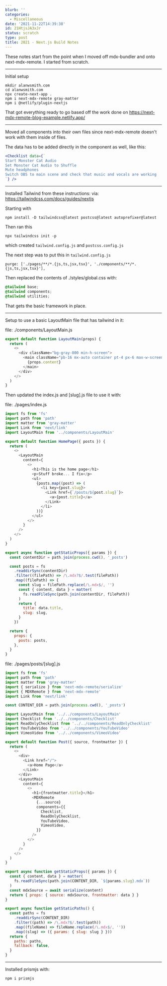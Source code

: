 ```yaml
---
blurb: ''
categories:
  - Miscellaneous
date: '2021-11-22T14:39:38'
id: 21HtjsJA3xJr
status: scratch
type: post
title: 2021 - Next.js Build Notes
---
```


These notes start from the point when I moved off mdx-bundler and onto next-mdx-remote. I started from scratch.

---

Initial setup

```
mkdir alanwsmith.com
cd alanwsmith.com
npx create-next-app .
npm i next-mdx-remote gray-matter
npm i @netlify/plugin-nextjs
```

That got everything ready to go based off the work done on https://next-mdx-remote-blog-example.netlify.app/

---

Moved all components into their own files since next-mdx-remote doesn't work with them inside of files. 

The data has to be added directly in the component as well, like this:

```jsx
<Checklist data={`
Start Monster Cat Audio
Set Monster Cat Audio to Shuffle
Mute headphones
Switch OBS to main scene and check that music and vocals are working
`} />
```

---

Installed Tailwind from these instructions: via: https://tailwindcss.com/docs/guides/nextjs

Starting with

```
npm install -D tailwindcss@latest postcss@latest autoprefixer@latest
```

Then ran this 
 
```
npx tailwindcss init -p
```

which created `tailwind.config.js` and `postcss.config.js`

The next step was to put this in `tailwind.config.js`

```
purge: ['./pages/**/*.{js,ts,jsx,tsx}', './components/**/*.{js,ts,jsx,tsx}'],
```

Then replaced the contents of ./styles/global.css with:

```css
@tailwind base;
@tailwind components;
@tailwind utilities;
```

That gets the basic framework in place. 

---

Setup to use a basic LayoutMain file that has tailwind in it:

file: ./components/LayoutMain.js

```javascript
export default function LayoutMain(props) {
  return (
    <>
      <div className="bg-gray-800 min-h-screen">
        <main className="pb-16 mx-auto container pt-4 px-6 max-w-screen-md">
          {props.content}
        </main>
      </div>
    </>
  )
}
```

Then updated the index.js and [slug].js file to use it with:

file: ./pages/index.js

```javascript
import fs from 'fs'
import path from 'path'
import matter from 'gray-matter'
import Link from 'next/link'
import LayoutMain from '../components/LayoutMain'

export default function HomePage({ posts }) {
  return (
    <>
      <LayoutMain
        content={
          <>
            <h1>This is the home page</h1>
            <p>Stuff broke... I fix</p>
            <ul>
              {posts.map((post) => (
                <li key={post.slug}>
                  <Link href={`/posts/${post.slug}`}>
                    <a>{post.title}</a>
                  </Link>
                </li>
              ))}
            </ul>
          </>
        }
      />
    </>
  )
}

export async function getStaticProps({ params }) {
  const contentDir = path.join(process.cwd(), '_posts')

  const posts = fs
    .readdirSync(contentDir)
    .filter((filePath) => /\.mdx?$/.test(filePath))
    .map((filePath) => {
      const slug = filePath.replace(/\.mdx$/, '')
      const { content, data } = matter(
        fs.readFileSync(path.join(contentDir, filePath))
      )
      return {
        title: data.title,
        slug: slug,
      }
    })

  return {
    props: {
      posts: posts,
    },
  }
}
```

file: ./pages/posts/[slug].js

```javascript
import fs from 'fs'
import path from 'path'
import matter from 'gray-matter'
import { serialize } from 'next-mdx-remote/serialize'
import { MDXRemote } from 'next-mdx-remote'
import Link from 'next/link'

const CONTENT_DIR = path.join(process.cwd(), '_posts')

import LayoutMain from '../../components/LayoutMain'
import Checklist from '../../components/Checklist'
import ReadOnlyChecklist from '../../components/ReadOnlyChecklist'
import YouTubeVideo from '../../components/YouTubeVideo'
import VimeoVideo from '../../components/VimeoVideo'

export default function Post({ source, frontmatter }) {
  return (
    <>
      <div>
        <Link href="/">
          <a>Home Page</a>
        </Link>
      </div>
      <LayoutMain
        content={
          <>
            <h1>{frontmatter.title}</h1>
            <MDXRemote
              {...source}
              components={{
                Checklist,
                ReadOnlyChecklist,
                YouTubeVideo,
                VimeoVideo,
              }}
            />
          </>
        }
      />
    </>
  )
}

export async function getStaticProps({ params }) {
  const { content, data } = matter(
    fs.readFileSync(path.join(CONTENT_DIR, `${params.slug}.mdx`))
  )
  const mdxSource = await serialize(content)
  return { props: { source: mdxSource, frontmatter: data } }
}

export async function getStaticPaths() {
  const paths = fs
    .readdirSync(CONTENT_DIR)
    .filter((path) => /\.mdx?$/.test(path))
    .map((fileName) => fileName.replace(/\.mdx$/, ''))
    .map((slug) => ({ params: { slug: slug } }))
  return {
    paths: paths,
    fallback: false,
  }
}
```







---

Installed prismjs with:

```
npm i prismjs
```








